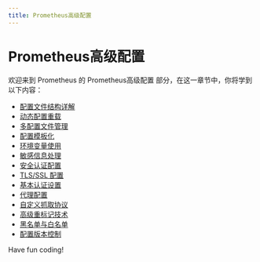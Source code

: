 ```yaml
---
title: Prometheus高级配置
---
```


# Prometheus高级配置

欢迎来到 Prometheus 的 Prometheus高级配置 部分，在这一章节中，你将学到以下内容：

- [配置文件结构详解](./0-profile-structure-explained-in-detail.mdx)
- [动态配置重载](./1-dynamic-configuration-overloading.mdx)
- [多配置文件管理](./2-multi-profile-management.mdx)
- [配置模板化](./3-configure-templating.mdx)
- [环境变量使用](./4-environment-variable-usage.mdx)
- [敏感信息处理](./5-sensitive-information-processing.mdx)
- [安全认证配置](./6-security-authentication-configuration.mdx)
- [TLS/SSL 配置](./7-tlsssl-configuration.mdx)
- [基本认证设置](./8-basic-authentication-settings.mdx)
- [代理配置](./9-proxy-configuration.mdx)
- [自定义抓取协议](./10-custom-crawl-protocol.mdx)
- [高级重标记技术](./11-advanced-relabeling-technology.mdx)
- [黑名单与白名单](./12-blacklists-whitelists.mdx)
- [配置版本控制](./13-configure-version-control.mdx)

Have fun coding!